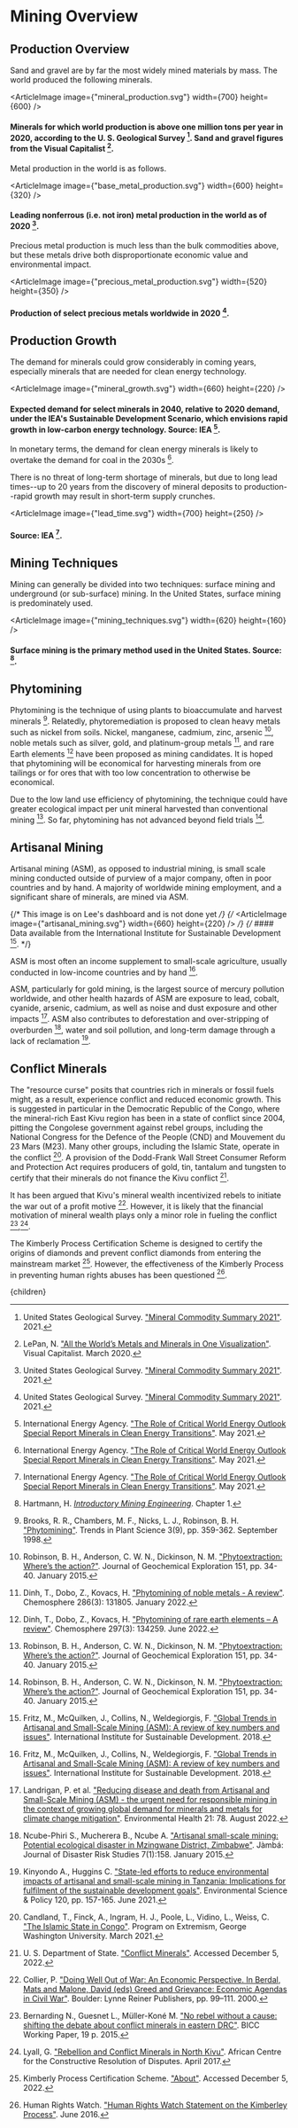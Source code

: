 


# Mining Overview

## Production Overview
Sand and gravel are by far the most widely mined materials by mass. The world produced the following minerals.

<ArticleImage image={"mineral_production.svg"} width={700} height={600} />
#### Minerals for which world production is above one million tons per year in 2020, according to the U. S. Geological Survey [^4]. Sand and gravel figures from the Visual Capitalist [^3].

Metal production in the world is as follows.

<ArticleImage image={"base_metal_production.svg"} width={600} height={320} />
#### Leading nonferrous (i.e. not iron) metal production in the world as of 2020 [^4].

Precious metal production is much less than the bulk commodities above, but these metals drive both disproportionate economic value and environmental impact.

<ArticleImage image={"precious_metal_production.svg"} width={520} height={350} />
#### Production of select precious metals worldwide in 2020 [^4].

## Production Growth
The demand for minerals could grow considerably in coming years, especially minerals that are needed for clean energy technology.

<ArticleImage image={"mineral_growth.svg"} width={660} height={220} />
#### Expected demand for select minerals in 2040, relative to 2020 demand, under the IEA's Sustainable Development Scenario, which envisions rapid growth in low-carbon energy technology. Source: IEA [^2].

In monetary terms, the demand for clean energy minerals is likely to overtake the demand for coal in the 2030s [^2].

There is no threat of long-term shortage of minerals, but due to long lead times--up to 20 years from the discovery of mineral deposits to production--rapid growth may result in short-term supply crunches.

<ArticleImage image={"lead_time.svg"} width={700} height={250} />
#### Source: IEA [^2].

## Mining Techniques
Mining can generally be divided into two techniques: surface mining and underground (or sub-surface) mining. In the United States, surface mining is predominately used.

<ArticleImage image={"mining_techniques.svg"} width={620} height={160} />
#### Surface mining is the primary method used in the United States. Source: [^1].

## Phytomining

Phytomining is the technique of using plants to bioaccumulate and harvest minerals [^pm1]. Relatedly, phytoremediation is proposed to clean heavy metals such as nickel from soils. Nickel, manganese, cadmium, zinc, arsenic [^pm2], noble metals such as silver, gold, and platinum-group metals [^pm3], and rare Earth elements [^pm4] have been proposed as mining candidates. It is hoped that phytomining will be economical for harvesting minerals from ore tailings or for ores that with too low concentration to otherwise be economical.

Due to the low land use efficiency of phytomining, the technique could have greater ecological impact per unit mineral harvested than conventional mining [^pm2]. So far, phytomining has not advanced beyond field trials [^pm2].

## Artisanal Mining

Artisanal mining (ASM), as opposed to industrial mining, is small scale mining conducted outside of purview of a major company, often in poor countries and by hand. A majority of worldwide mining employment, and a significant share of minerals, are mined via ASM.

{/* This image is on Lee's dashboard and is not done yet */}
{/* <ArticleImage image={"artisanal_mining.svg"} width={660} height={220} /> */}
{/* #### Data available from the International Institute for Sustainable Development [^5]. */}

ASM is most often an income supplement to small-scale agriculture, usually conducted in low-income countries and by hand [^5].

ASM, particularly for gold mining, is the largest source of mercury pollution worldwide, and other health hazards of ASM are exposure to lead, cobalt, cyanide, arsenic, cadmium, as well as noise and dust exposure and other impacts [^6]. ASM also contributes to deforestation and over-stripping of overburden [^7], water and soil pollution, and long-term damage through a lack of reclamation [^8].

<ConventionASMSolution />

## Conflict Minerals

The "resource curse" posits that countries rich in minerals or fossil fuels might, as a result, experience conflict and reduced economic growth. This is suggested in particular in the Democratic Republic of the Congo, where the mineral-rich East Kivu region has been in a state of conflict since 2004, pitting the Congolese government against rebel groups, including the National Congress for the Defence of the People (CND) and Mouvement du 23 Mars (M23). Many other groups, including the Islamic State, operate in the conflict [^9]. A provision of the Dodd-Frank Wall Street Consumer Reform and Protection Act requires producers of gold, tin, tantalum and tungsten to certify that their minerals do not finance the Kivu conflict [^10].

It has been argued that Kivu's mineral wealth incentivized rebels to initiate the war out of a profit motive [^11]. However, it is likely that the financial motivation of mineral wealth plays only a minor role in fueling the conflict [^12],[^13].

The Kimberly Process Certification Scheme is designed to certify the origins of diamonds and prevent conflict diamonds from entering the mainstream market [^14]. However, the effectiveness of the Kimberly Process in preventing human rights abuses has been questioned [^15].

[^pm1]: Brooks, R. R., Chambers, M. F., Nicks, L. J., Robinson, B. H. ["Phytomining"](https://www.sciencedirect.com/science/article/abs/pii/S1360138598012837). Trends in Plant Science 3(9), pp. 359-362. September 1998.

[^pm2]: Robinson, B. H., Anderson, C. W. N., Dickinson, N. M. ["Phytoextraction: Where’s the action?"](https://kiwiscience.com/JournalArticles/JGE2015.pdf). Journal of Geochemical Exploration 151, pp. 34-40. January 2015.

[^pm3]: Dinh, T., Dobo, Z., Kovacs, H. ["Phytomining of noble metals - A review"](https://www.sciencedirect.com/science/article/pii/S0045653521022773). Chemosphere 286(3): 131805. January 2022.

[^pm4]: Dinh, T., Dobo, Z., Kovacs, H. ["Phytomining of rare earth elements – A review"](https://www.sciencedirect.com/science/article/pii/S0045653522007524). Chemosphere 297(3): 134259. June 2022.

[^1]: Hartmann, H. [*Introductory Mining Engineering*](https://media.wiley.com/product_data/excerpt/11/04713485/0471348511.pdf). Chapter 1.

[^2]: International Energy Agency. ["The Role of Critical World Energy Outlook Special Report Minerals in Clean Energy Transitions"](https://www.iea.org/reports/the-role-of-critical-minerals-in-clean-energy-transitions). May 2021.

[^3]: LePan, N. ["All the World’s Metals and Minerals in One Visualization"](https://www.visualcapitalist.com/all-the-worlds-metals-and-minerals-in-one-visualization/). Visual Capitalist. March 2020.

[^4]: United States Geological Survey. ["Mineral Commodity Summary 2021"](https://www.usgs.gov/centers/nmic/mineral-commodity-summaries). 2021.

[^5]: Fritz, M., McQuilken, J., Collins, N., Weldegiorgis, F. ["Global Trends in Artisanal and Small-Scale Mining (ASM): A review of key numbers and issues"](https://www.iisd.org/publications/report/global-trends-artisanal-and-small-scale-mining-asm-review-key-numbers-and). International Institute for Sustainable Development. 2018.

[^6]: Landrigan, P. et al. ["Reducing disease and death from Artisanal and Small-Scale Mining (ASM) - the urgent need for responsible mining in the context of growing global demand for minerals and metals for climate change mitigation"](https://ehjournal.biomedcentral.com/articles/10.1186/s12940-022-00877-5). Environmental Health 21: 78. August 2022.

[^7]: Ncube-Phiri S., Mucherera B., Ncube A. ["Artisanal small-scale mining: Potential ecological disaster in Mzingwane District, Zimbabwe"](https://www.ncbi.nlm.nih.gov/pmc/articles/PMC6014108/). Jàmbá: Journal of Disaster Risk Studies 7(1):158. January 2015.

[^8]: Kinyondo A., Huggins C. ["State-led efforts to reduce environmental impacts of artisanal and small-scale mining in Tanzania: Implications for fulfilment of the sustainable development goals"](https://www.sciencedirect.com/science/article/abs/pii/S1462901121000629). Environmental Science & Policy 120, pp. 157-165. June 2021.

[^9]: Candland, T., Finck, A., Ingram, H. J., Poole, L., Vidino, L., Weiss, C. ["The Islamic State in Congo"](https://extremism.gwu.edu/sites/g/files/zaxdzs2191/f/The%20Islamic%20State%20in%20Congo%20English.pdf). Program on Extremism, George Washington University. March 2021.

[^10]: U. S. Department of State. ["Conflict Minerals"](https://www.state.gov/conflict-minerals/). Accessed December 5, 2022.

[^11]: Collier, P. ["Doing Well Out of War: An Economic Perspective. In Berdal, Mats and Malone, David (eds) Greed and Grievance: Economic Agendas in Civil War"](https://www.degruyter.com/document/doi/10.1515/9781685850012-006/html). Boulder: Lynne Reiner Publishers, pp. 99–111. 2000.

[^12]: Bernarding N., Guesnet L., Müller-Koné M. ["No rebel without a cause: shifting the debate about conflict minerals in eastern DRC"](https://www.ssoar.info/ssoar/handle/document/61803). BICC Working Paper, 19 p. 2015.

[^13]: Lyall, G. ["Rebellion and Conflict Minerals in North Kivu"](https://www.accord.org.za/conflict-trends/rebellion-conflict-minerals-north-kivu/). African Centre for the Constructive Resolution of Disputes. April 2017.

[^14]: Kimberly Process Certification Scheme. ["About"](https://www.kimberleyprocess.com/en/about). Accessed December 5, 2022.

[^15]: Human Rights Watch. ["Human Rights Watch Statement on the Kimberley Process"](https://www.hrw.org/news/2016/06/06/human-rights-watch-statement-kimberley-process). June 2016.

  <Article 
    focusAreaUrl={focusAreaUrl} 
    hierarchy={hierarchy} 
    site={site}
  >
    {children}
  </Article>